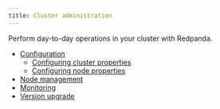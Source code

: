 ```yaml
---
title: Cluster administration
---
```


<head>
    <meta name="title" content="Cluster Maintenance | Redpanda Docs"/>
    <meta name="description" content="Cluster Maintenance"/>
    <link rel="canonical" href="https://docs.redpanda.com/docs/manage/cluster-maintenance/" />
</head>

Perform day-to-day operations in your cluster with Redpanda.

- [Configuration](./configuration)
    - [Configuring cluster properties](./cluster-property-configuration)
    - [Configuring node properties](./node-property-configuration)
- [Node management](./node-management)
- [Monitoring](./monitoring)
- [Version upgrade](./version-upgrade)